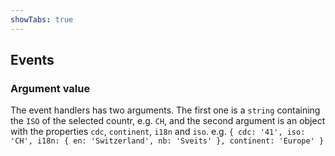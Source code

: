 ```yaml
---
showTabs: true
---
```



## Events

<DataValueWriteEvents />

### Argument value

The event handlers has two arguments. The first one is a `string` containing the `ISO` of the selected countr, e.g. `CH`, and the second argument is an object with the properties `cdc`, `continent`, `i18n` and `iso`. e.g. `{
  cdc: '41',
  iso: 'CH',
    i18n: {
    en: 'Switzerland',
    nb: 'Sveits'
  },
  continent: 'Europe'
}`
